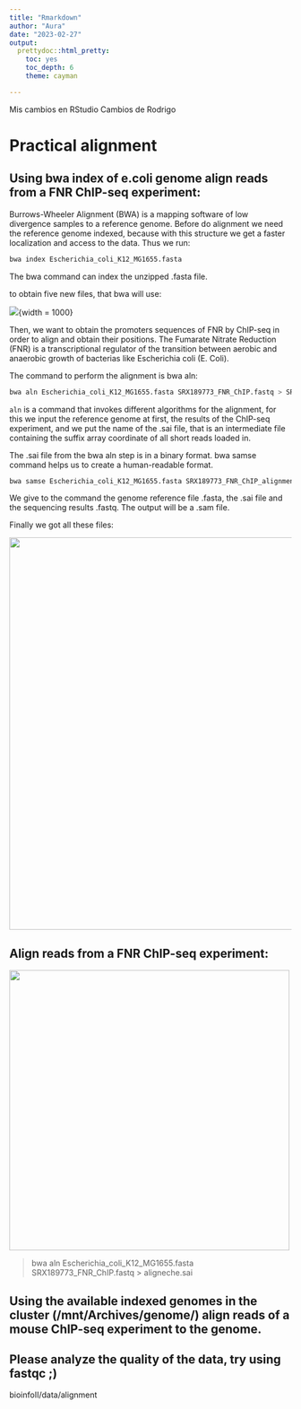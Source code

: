 ```yaml
---
title: "Rmarkdown"
author: "Aura"
date: "2023-02-27"
output: 
  prettydoc::html_pretty:
    toc: yes
    toc_depth: 6
    theme: cayman

---
```

Mis cambios en RStudio
Cambios de Rodrigo

# Practical alignment


## Using bwa index of e.coli genome align reads from a FNR ChIP-seq experiment:

Burrows-Wheeler Alignment (BWA) is a mapping software of low divergence samples to a reference genome. Before do alignment we need the reference genome indexed, because with this structure we get a faster localization and access to the data. Thus we run:

```bash
bwa index Escherichia_coli_K12_MG1655.fasta
```
The bwa command can index the unzipped .fasta file.

to obtain five new files, that bwa will use:

<div>
  ![](index.png){width = 1000}

Then, we want to obtain the promoters sequences of FNR by ChIP-seq in order to align and obtain their positions. The Fumarate Nitrate Reduction (FNR) is a transcriptional regulator of the transition between aerobic and anaerobic growth of bacterias like Escherichia coli (E. Coli).

The command to perform the alignment is bwa aln:

```bash
bwa aln Escherichia_coli_K12_MG1655.fasta SRX189773_FNR_ChIP.fastq > SRX189773_FNR_ChIP_alignment.sai
```
  
`aln` is a command that invokes different algorithms for the alignment, for this we input the reference genome at first, the results of the ChIP-seq experiment, and we put the name of the .sai file, that is an intermediate file containing the suffix array coordinate of all short reads loaded in. 

The .sai file from the bwa aln step is in a binary format. bwa samse command helps us to create a human-readable format.

```bash
bwa samse Escherichia_coli_K12_MG1655.fasta SRX189773_FNR_ChIP_alignment.sai SRX189773_FNR_ChIP.fastq > SRX189773_FNR_ChIP_alignment.sam
```
  
We give to the command the genome reference file .fasta, the .sai file and the sequencing results .fastq. The output will be a .sam file. 

Finally we got all these files:
<div>
![](alignmentfiles.png){width=700px}
  

## Align reads from a FNR ChIP-seq experiment:
<div>
![](fastqc_report.png){width=500px}
  
>bwa aln Escherichia_coli_K12_MG1655.fasta SRX189773_FNR_ChIP.fastq > aligneche.sai

## Using the available indexed genomes in the cluster (/mnt/Archives/genome/) align reads of a mouse ChIP-seq experiment to the genome.

## Please analyze the quality of the data, try using fastqc ;)

bioinfoII/data/alignment
